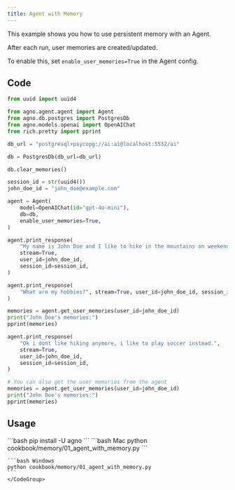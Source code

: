 ```yaml
---
title: Agent with Memory
---
```


This example shows you how to use persistent memory with an Agent.

After each run, user memories are created/updated.

To enable this, set `enable_user_memories=True` in the Agent config.

## Code

```python cookbook/memory/01_agent_with_memory.py
from uuid import uuid4

from agno.agent.agent import Agent
from agno.db.postgres import PostgresDb
from agno.models.openai import OpenAIChat
from rich.pretty import pprint

db_url = "postgresql+psycopg://ai:ai@localhost:5532/ai"

db = PostgresDb(db_url=db_url)

db.clear_memories()

session_id = str(uuid4())
john_doe_id = "john_doe@example.com"

agent = Agent(
    model=OpenAIChat(id="gpt-4o-mini"),
    db=db,
    enable_user_memories=True,
)

agent.print_response(
    "My name is John Doe and I like to hike in the mountains on weekends.",
    stream=True,
    user_id=john_doe_id,
    session_id=session_id,
)

agent.print_response(
    "What are my hobbies?", stream=True, user_id=john_doe_id, session_id=session_id
)

memories = agent.get_user_memories(user_id=john_doe_id)
print("John Doe's memories:")
pprint(memories)

agent.print_response(
    "Ok i dont like hiking anymore, i like to play soccer instead.",
    stream=True,
    user_id=john_doe_id,
    session_id=session_id,
)

# You can also get the user memories from the agent
memories = agent.get_user_memories(user_id=john_doe_id)
print("John Doe's memories:")
pprint(memories)

```

## Usage

<Steps>
  <Snippet file="create-venv-step.mdx" />

  <Step title="Install libraries">
    ```bash
    pip install -U agno
    ```
  </Step>

  <Step title="Run Example">
    <CodeGroup>
    ```bash Mac
    python cookbook/memory/01_agent_with_memory.py
    ```

    ```bash Windows
    python cookbook/memory/01_agent_with_memory.py
    ```
    </CodeGroup>
  </Step>
</Steps>